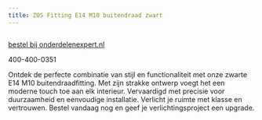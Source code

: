 ```yaml
---
title: ZOS Fitting E14 M10 buitendraad zwart
---
```



<Image src={imageProduct} width={imageProduct.width} alt="" />

[bestel bij onderdelenexpert.nl](https://www.onderdelenexpert.nl/zos-fitting-e14-m10-buitendraad-zwart-54377)

400-400-0351

Ontdek de perfecte combinatie van stijl en functionaliteit met onze zwarte E14 M10 buitendraadfitting. Met zijn strakke ontwerp voegt het een moderne touch toe aan elk interieur. Vervaardigd met precisie voor duurzaamheid en eenvoudige installatie. Verlicht je ruimte met klasse en vertrouwen. Bestel vandaag nog en geef je verlichtingsproject een upgrade.
